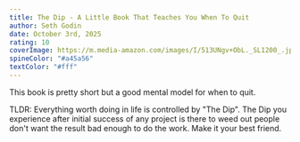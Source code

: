 ```yaml
---
title: The Dip - A Little Book That Teaches You When To Quit 
author: Seth Godin 
date: October 3rd, 2025
rating: 10
coverImage: https://m.media-amazon.com/images/I/513UNgv+ObL._SL1200_.jpg  
spineColor: "#a45a56"
textColor: "#fff"
---
```


This book is pretty short but a good mental model for when to quit. 

TLDR: Everything worth doing in life is controlled by "The Dip". The Dip you experience after initial success of any project is there to weed out people don't want the result bad enough to do the work. Make it your best friend.


